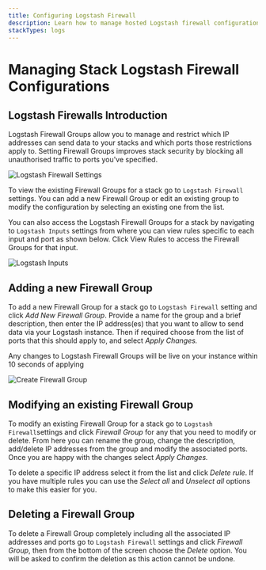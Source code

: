 ```yaml
---
title: Configuring Logstash Firewall
description: Learn how to manage hosted Logstash firewall configurations to restrict which IP addresses can send data to your Logstash endpoints
stackTypes: logs
---
```


# Managing Stack Logstash Firewall Configurations

## Logstash Firewalls Introduction

Logstash Firewall Groups allow you to manage and restrict which IP addresses can 
send data to your stacks and which ports those restrictions apply to. Setting 
Firewall Groups improves stack security by blocking all unauthorised traffic 
to ports you've specified.

![Logstash Firewall Settings](@/images/help/log-management/ingestion-pipelines/logstash-firewall-settings.png)

To view the existing Firewall Groups for a stack go to `Logstash Firewall` settings. 
You can add a new Firewall Group or edit an existing group to modify the 
configuration by selecting an existing one from the list.

You can also access the Logstash Firewall Groups for a stack by navigating to 
`Logstash Inputs` settings from where you can view rules specific to each input and 
port as shown below. Click View Rules to access the Firewall Groups for that input.

![Logstash Inputs](<@/images/help/log-management/ingestion-pipelines/logstash-inputs(1).png>)

## Adding a new Firewall Group

To add a new Firewall Group for a stack go to `Logstash Firewall` setting and 
click _Add New Firewall Group_. Provide a name for the group and a brief description, 
then enter the IP address(es) that you want to allow to send data via your Logstash 
instance. Then if required choose from the list of ports that this should apply to, and select _Apply Changes._

<Callout type="info">
  Any changes to Logstash Firewall Groups will be live on your instance within 10 seconds of applying
</Callout>

![Create Firewall Group](@/images/help/log-management/ingestion-pipelines/create-firewall-group.png)

## Modifying an existing Firewall Group

To modify an existing Firewall Group for a stack go to `Logstash Firewall`settings 
and click _Firewall Group_ for any that you need to modify or delete. From here you 
can rename the group, change the description, add/delete IP addresses from the group 
and modify the associated ports. Once you are happy with the changes select _Apply Changes._

To delete a specific IP address select it from the list and click _Delete rule_. If 
you have multiple rules you can use the _Select all_ and _Unselect all_ options to make this easier for you.

## Deleting a Firewall Group

To delete a Firewall Group completely including all the associated IP addresses and 
ports go to `Logstash Firewall` settings and click _Firewall Group_, then from the 
bottom of the screen choose the _Delete_ option. You will be asked to confirm the 
deletion as this action cannot be undone.

